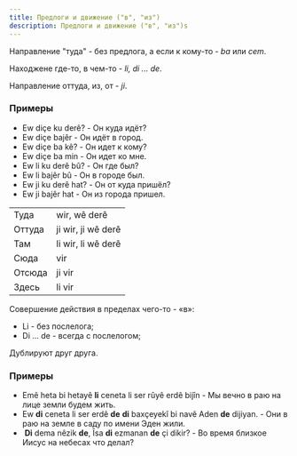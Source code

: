 ```yaml
---
title: Предлоги и движение ("в", "из")
description: Предлоги и движение ("в", "из")s
---
```



Направление "туда" - без предлога, а если к кому-то - _ba_ или _cem_.

Находжене где-то, в чем-то - _li, di ... de_.

Направление оттуда, из, от - _ji_.

### Примеры
* Ew diçe ku derê? - Он куда идёт?
* Ew diçe bajêr - Он идёт в город.
* Ew diçe ba kê? - Он идет к кому?
* Ew diçe ba min - Он идет ко мне.
* Ew li ku derê bû? - Он где был?
* Ew li bajêr bû - Он в городе был.
* Ew ji ku derê hat? - Он от куда пришёл?
* Ew ji bajêr hat - Он из города пришел.

|||
|-|-|
|Туда|wir, wê derê|
|Оттуда|ji wir, ji wê derê|
|Там|li wir, li wê derê|
|Сюда|vir|
|Отсюда|ji vir|
|Здесь|li vir|

Совершение действия в пределах чего-то - «в»:
* Li - без послелога;
* Di ... de - всегда с послелогом;

Дублируют друг друга.

### Примеры
* Emê heta bi hetayê **li** ceneta li ser rûyê erdê bijîn - Мы вечно в раю на лице земли будем жить.
* Ew <Color value='blue'>**di**</Color> ceneta li ser erdê <Color value='blue'>**de**</Color> <Color value='red'>**di**</Color> baxçeyekî bi navê Aden <Color value='red'>**de**</Color> dijiyan. - Они в раю на земле в саду по имени Эден жили.
* &nbsp;<Color value='blue'>**Di**</Color> dema nêzik <Color value='blue'>**de**</Color>, Îsa <Color value='red'>**di**</Color> ezmanan <Color value='red'>**de**</Color> çi dikir? - Во время близкое Иисус на небесах что делал?